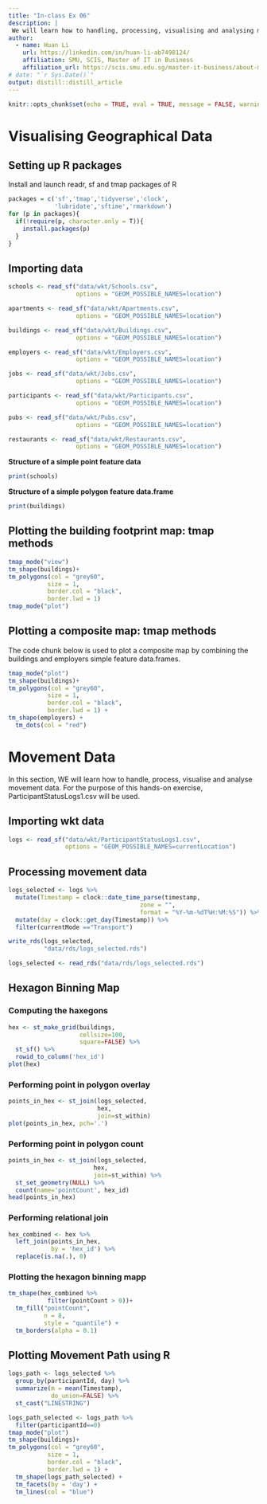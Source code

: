 ```yaml
---
title: "In-class Ex 06"
description: |
 We will learn how to handling, processing, visualising and analysing movement data using R
author:
  - name: Huan Li
    url: https://linkedin.com/in/huan-li-ab7498124/
    affiliation: SMU, SCIS, Master of IT in Business
    affiliation_url: https://scis.smu.edu.sg/master-it-business/about-mitb-main
# date: "`r Sys.Date()`"
output: distill::distill_article
---
```


```r
knitr::opts_chunk$set(echo = TRUE, eval = TRUE, message = FALSE, warning = FALSE, fig.retina = 3)
```

# Visualising Geographical Data

## Setting up R packages

Install and launch readr, sf and tmap packages of R
 
```r
packages = c('sf','tmap','tidyverse','clock',
             'lubridate','sftime','rmarkdown')
for (p in packages){
  if(!require(p, character.only = T)){
    install.packages(p)
  }
}
```

## Importing data

```r
schools <- read_sf("data/wkt/Schools.csv", 
                   options = "GEOM_POSSIBLE_NAMES=location")

apartments <- read_sf("data/wkt/Apartments.csv", 
                   options = "GEOM_POSSIBLE_NAMES=location")

buildings <- read_sf("data/wkt/Buildings.csv", 
                   options = "GEOM_POSSIBLE_NAMES=location")

employers <- read_sf("data/wkt/Employers.csv", 
                   options = "GEOM_POSSIBLE_NAMES=location")

jobs <- read_sf("data/wkt/Jobs.csv", 
                   options = "GEOM_POSSIBLE_NAMES=location")

participants <- read_sf("data/wkt/Participants.csv", 
                   options = "GEOM_POSSIBLE_NAMES=location")

pubs <- read_sf("data/wkt/Pubs.csv", 
                   options = "GEOM_POSSIBLE_NAMES=location")

restaurants <- read_sf("data/wkt/Restaurants.csv", 
                   options = "GEOM_POSSIBLE_NAMES=location")
```

**Structure of a simple point feature data**

```r
print(schools)
```

**Structure of a simple polygon feature data.frame**

```r
print(buildings)
```

## Plotting the building footprint map: tmap methods

```r
tmap_mode("view")
tm_shape(buildings)+
tm_polygons(col = "grey60",
           size = 1,
           border.col = "black",
           border.lwd = 1)
tmap_mode("plot")
```

## Plotting a composite map: tmap methods

The code chunk below is used to plot a composite map by combining the buildings and employers simple feature data.frames.


```r
tmap_mode("plot")
tm_shape(buildings)+
tm_polygons(col = "grey60",
           size = 1,
           border.col = "black",
           border.lwd = 1) +
tm_shape(employers) +
  tm_dots(col = "red")
```

# Movement Data

In this section, WE will learn how to handle, process, visualise and analyse movement data. For the purpose of this hands-on exercise, ParticipantStatusLogs1.csv will be used.

## Importing wkt data

```r
logs <- read_sf("data/wkt/ParticipantStatusLogs1.csv", 
                options = "GEOM_POSSIBLE_NAMES=currentLocation")
```


## Processing movement data

```r
logs_selected <- logs %>%
  mutate(Timestamp = clock::date_time_parse(timestamp,
                                     zone = "",
                                     format = "%Y-%m-%dT%H:%M:%S")) %>%
  mutate(day = clock::get_day(Timestamp)) %>%
  filter(currentMode =="Transport")
```

```r
write_rds(logs_selected,
          "data/rds/logs_selected.rds")
```

```r
logs_selected <- read_rds("data/rds/logs_selected.rds")
```

## Hexagon Binning Map

### Computing the haxegons

```r
hex <- st_make_grid(buildings, 
                    cellsize=100, 
                    square=FALSE) %>%
  st_sf() %>%
  rowid_to_column('hex_id')
plot(hex)
```

### Performing point in polygon overlay

```r
points_in_hex <- st_join(logs_selected, 
                         hex, 
                         join=st_within)
plot(points_in_hex, pch='.')
```

### Performing point in polygon count

```r
points_in_hex <- st_join(logs_selected, 
                        hex, 
                        join=st_within) %>%
  st_set_geometry(NULL) %>%
  count(name='pointCount', hex_id)
head(points_in_hex)
```

### Performing relational join

```r
hex_combined <- hex %>%
  left_join(points_in_hex, 
            by = 'hex_id') %>%
  replace(is.na(.), 0)
```

### Plotting the hexagon binning mapp

```r
tm_shape(hex_combined %>%
           filter(pointCount > 0))+
  tm_fill("pointCount",
          n = 8,
          style = "quantile") +
  tm_borders(alpha = 0.1)
```

## Plotting Movement Path using R

```r
logs_path <- logs_selected %>%
  group_by(participantId, day) %>%
  summarize(m = mean(Timestamp), 
            do_union=FALSE) %>%
  st_cast("LINESTRING")
```

```r
logs_path_selected <- logs_path %>% 
  filter(participantId==0)
tmap_mode("plot")
tm_shape(buildings)+
tm_polygons(col = "grey60",
           size = 1,
           border.col = "black",
           border.lwd = 1) +
  tm_shape(logs_path_selected) +
  tm_facets(by = 'day') +
  tm_lines(col = "blue")
```
